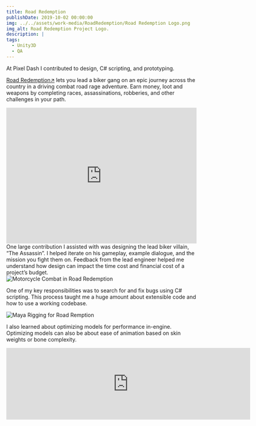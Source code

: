 ```yaml
---
title: Road Redemption
publishDate: 2019-10-02 00:00:00
img: ../../assets/work-media/RoadRedemption/Road Redemption Logo.png
img_alt: Road Redemption Project Logo.
description: | 
tags:
  - Unity3D
  - QA
---
```



<Aside 
  emoji="🧨 "
  title="Role: Game Development Intern"
  involvement="Sep 2016 - May 2017"
  tools="Unity3D"
  status="Released - Oct 4, 2017"
  developer="Pixel Dash Studios, EQ Games"
/>

<div className="flex-container">
  <p>At Pixel Dash I contributed to design, C# scripting, and prototyping.</p>
</div>


[<u>Road Redemption</u>↗](https://store.steampowered.com/app/300380/Road_Redemption/) lets you lead a biker gang on an epic journey across the country in a driving combat road rage adventure. Earn money, loot and weapons by completing races, assassinations, robberies, and other challenges in your path. 

<div class="iframe-container">
    <iframe width="100%" height="360" src="https://www.youtube.com/embed/q46mL0PtCVo?si=b3AaT5tO-vu0DON7&amp;start=228" title="YouTube video player" frameborder="0" allow="accelerometer; autoplay; clipboard-write; encrypted-media; gyroscope; picture-in-picture; web-share" allowfullscreen></iframe>
</div>

<div className="flex-container">    
  One large contribution I assisted with was designing the lead biker villain, “The Assassin”. I helped iterate on his gameplay, example dialogue, and the mission you fight them on. Feedback from the lead engineer helped me understand how design can impact the time cost and financial cost of a project’s budget.
</div>

<div className="flex-container">
  <img class="lightbox-image" src="../../assets/work-media/RoadRedemption/Road Redemption Combat.png" alt="Motorcycle Combat in Road Redemption" />
  
  <p>One of my key responsibilities was to search for and fix bugs using C# scripting. This process taught me a huge amount about extensible code and how to use a working codebase.</p>
</div>

<div className="flex-container">
  <img class="lightbox-image" src="../../assets/work-media/RoadRedemption/Road Redemption-Maya-Rigging.png" alt="Maya Rigging for Road Remption" />
  
  <p>I also learned about optimizing models for performance in-engine. Optimizing models can also be about ease of animation based on skin weights or bone complexity.</p>
</div>

<iframe src="https://store.steampowered.com/widget/300380/" frameborder="0" width="646" height="190"></iframe>
